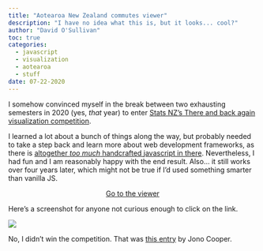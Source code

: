 ```yaml
---
title: "Aotearoa New Zealand commutes viewer"
description: "I have no idea what this is, but it looks... cool?"
author: "David O'Sullivan"
toc: true
categories:
  - javascript
  - visualization
  - aotearoa
  - stuff
date: 07-22-2020
---
```


I somehow convinced myself in the break between two exhausting semesters in 2020 (yes, _that_ year) to enter [Stats NZ's There and back again visualization competition](https://www.stats.govt.nz/2018-census/there-and-back-again-data-visualisation-competition).

I learned a lot about a bunch of things along the way, but probably needed to take a step back and learn more about web development frameworks, as there is [altogether _too much_ handcrafted javascript in there](https://github.com/DOSull/commute-viewer/blob/master/commute-viewer-app/js/app.js). Nevertheless, I had fun and I am reasonably happy with the end result. Also... it still works over four years later, which might not be true if I'd used something smarter than vanilla JS.

::: {style="text-align:center;"}
[Go to the viewer](https://dosull.github.io/commute-viewer/commute-viewer-app){.button-link target="_blank"}
:::

Here's a screenshot for anyone not curious enough to click on the link.

![](nz-commute-viewer.png)

No, I didn't win the competition. That was [this entry](https://commuter.waka.app/) by Jono Cooper.
